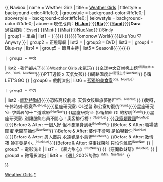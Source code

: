 {{ Navbox
| name  = Weather Girls
| title = [[Weather Girls]]
| titlestyle = background-color:#ffc1e0;
| groupstyle = background-color:#ffc1e0;
| abovestyle = background-color:#ffc1e0;
| belowstyle = background-color:#ffc1e0;
| above = 現任成員：'''[[汪沛㼆|Hi Jon]]'''{{·}}'''[[林梨亞|Ria]]'''{{·}}'''[[林采薇|Yumi]]'''{{·}}'''Dara'''<br>過往成員：Esse{{·}}[[林怡慧|Mini]]{{·}}[[莊心怡|Mia]]{{·}}[[趙靜儀 (Weather Girls)|NueNue]]{{·}}Sindy</br>
| group1 = 單曲
| list1 = {{Navbox subgroup
 | groupstyle = background-color:#ffff8e;
 | group1 = 日語
 | list1  = {{lang|ja|恋の天気予報}}{{·}}{{lang|ja|恋はトキメキ注意報}}{{·}}{{lang|ja|恋のラブ♥サンシャイン}}{{·}}{{lang|ja|HEY BOY～ウェイシェンモ?～}}{{·}}Tomorrow World{{·}}Like You ♡ Anyway
}}
| group2 = 正規專輯
| list2 = {{Navbox subgroup
 | groupstyle = background-color:#ffff8e;
 | group1 = 日語
 | list1  =[[WEATHER GIRLS]]
 | group2 = 中文
 | list2  = [[威啊]]
}}
| group3 = DVD
| list3 = {{Navbox subgroup
 | groupstyle = background-color:#ffff8e;
 | group1 = 日語
| list1  = {{lang|ja|ウェザーガールズTV Vol.1}}
}}
| group4 = Blue-ray
| list4 = {{Navbox subgroup
 | groupstyle = background-color:#ffff8e;
 | group1 = 日語
| list1  = CLIPS ♡
}}
| group5 = 節目主持
| list5 = {{Navbox subgroup
 | groupstyle = background-color:#ffff8e;
 | group1 = 日語
| list1  = {{lang|ja|密著ウェザーガールズ}}{{·}}{{lang|ja|密著ウェザーガールズ}}SeasonⅡ{{·}}{{lang|ja|ウェザーガールズ 料理クィーン決定戦}}{{·}}{{lang|ja|アタックしますけど何か?}}
 | group2 = 中文
| list2  =[[我們都來了]]{{·}}[[來氣玩|Weather Girls 來氣玩]]{{·}}[[全球中文音樂榜上榜 (臺灣版)|全球中文音樂榜上榜]]<small><sup>(嘉賓主持Hi Jon、Yumi、NueNue)</sup></small>{{·}}PTT週報 x 天氣女孩{{·}}網路溫度計<small><sup>(助理主持 NueNue)</sup></small>{{·}}嗨 LET'S GO
}}
| group6 = 戲劇演出
| list6 = {{Navbox subgroup
 | groupstyle = background-color:#ffff8e;
 | group1 = 日語
| list1  ={{lang|ja|鉄子の育て方}}{{·}}[[孤獨的美食家]]<small><sup>(Ria、NueNue）<sup></small>
 | group2 = 中文
| list2  =[[雜務特勤組]]{{·}}恐怖高校劇場: 天氣女孩畢旅夢靨!<small><sup>(Yumi、NueNue)</sup></small>{{·}}愛呀，午休時刻-寂寞<small><sup>(NueNue)</sup></small>{{·}}星座研究室: OL逆襲 辦公室的復仇<small><sup>(Yumi)</sup></small>{{·}}星座研究室: 求婚者的十二道陰影<small><sup>(NueNue)</sup></small>{{·}}星座研究室: 拒絕加班 OL的怒吼<small><sup>(Yumi)</sup></small>{{·}}星座研究室: 別讓服飾店員不開心！奧客排行榜！<small><sup>(NueNue)</sup></small>{{·}}[[我家是戰國]]<small><sup>(NueNue)</sup></small>{{·}}Before & After: 一個人好 但不要單身到老<small><sup>(NueNue)</sup></small>{{·}}Before & After: 職場裝閨蜜 老闆前捅你<small><sup>(NueNue)</sup></small>{{·}}Before & After: 裝作不會喝 是怕嚇到你<small><sup>(NueNue)</sup></small>{{·}}Before & After: 男人面前 永遠都是小鳥胃<small><sup>(NueNue)</sup></small>{{·}}Before & After: 激情一夜 帥哥竟是小...<small><sup>(NueNue)</sup></small>{{·}}Before & After: 沒事找架吵 只怕你亂搞<small><sup>(NueNue)</sup></small>
}}
| group7 = 電影演出
| list7 = {{Navbox subgroup
 | groupstyle = background-color:#ffff8e;
| list1  = 《[[大囍臨門]]》{{·}}《暴力甜心》<small><sup>(NueNue)</sup></small>{{·}}《惡魔軟妹幫》<small><sup>(NueNue)</sup></small>
}}
| group8 = 微電影演出
| list8 = {{Navbox subgroup
 | groupstyle = background-color:#ffff8e;
| list1  =《男人的小確幸》<small><sup>(Mini、Yumi）</sup></small>{{·}}《遇上200%的你》<small><sup>(Mini、NueNue）</sup></small>
}}


}}<noinclude>
[[Category:臺灣演唱團體模板|Weather Girls]]
[[Category:Weather Girls|*]]
</noinclude>